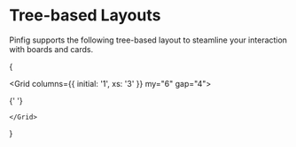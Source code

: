 ---
---

# Tree-based Layouts

Pinfig supports the following tree-based layout to steamline your interaction with boards and cards.

{

  <Grid columns={{ initial: '1', xs: '3' }} my="6" gap="4">

{' '}

<ThemesLinkCard title="Indented" desc="" href="/docs/trees/indented" />
<ThemesLinkCard title="Mindmap" desc="" href="/docs/trees/mindmap" />
<ThemesLinkCard title="Radial" desc="" href="/docs/trees/radial" />
<ThemesLinkCard title="Tree" desc="" href="/docs/trees/tree" />
<ThemesLinkCard title="Dendrogram" desc="" href="/docs/trees/dendrogram" />

    </Grid>

}
